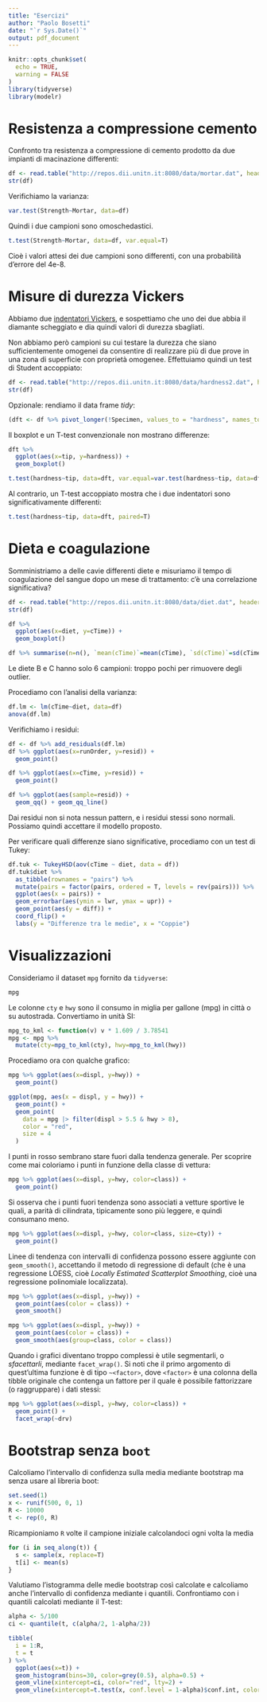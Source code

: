 ```yaml
---
title: "Esercizi"
author: "Paolo Bosetti"
date: "`r Sys.Date()`"
output: pdf_document
---
```


```r
knitr::opts_chunk$set(
  echo = TRUE,
  warning = FALSE
)
library(tidyverse)
library(modelr)
```


# Resistenza a compressione cemento

Confronto tra resistenza a compressione di cemento prodotto da due impianti di macinazione differenti:

```r
df <- read.table("http://repos.dii.unitn.it:8080/data/mortar.dat", header=T)
str(df)
```

Verifichiamo la varianza:
```r
var.test(Strength~Mortar, data=df)
```

Quindi i due campioni sono omoschedastici.

```r
t.test(Strength~Mortar, data=df, var.equal=T)
```
Cioè i valori attesi dei due campioni sono differenti, con una probabilità d'errore del 4e-8.


# Misure di durezza Vickers

Abbiamo due [indentatori Vickers](https://en.wikipedia.org/wiki/Vickers_hardness_test), e sospettiamo che uno dei due abbia il diamante scheggiato e dia quindi valori di durezza sbagliati. 

Non abbiamo però campioni su cui testare la durezza che siano sufficientemente omogenei da consentire di realizzare più di due prove in una zona di superficie con proprietà omogenee. Effettuiamo quindi un test di Student accoppiato:

```r
df <- read.table("http://repos.dii.unitn.it:8080/data/hardness2.dat", header=T)
str(df)
```
Opzionale: rendiamo il data frame *tidy*:

```r
(dft <- df %>% pivot_longer(!Specimen, values_to = "hardness", names_to = "tip"))
```

Il boxplot e un T-test convenzionale non mostrano differenze:

```r
dft %>% 
  ggplot(aes(x=tip, y=hardness)) +
  geom_boxplot()

t.test(hardness~tip, data=dft, var.equal=var.test(hardness~tip, data=dft)$p.value>0.05)
```

Al contrario, un T-test accoppiato mostra che i due indentatori sono significativamente differenti:

```r
t.test(hardness~tip, data=dft, paired=T)
```

# Dieta e coagulazione

Somministriamo a delle cavie differenti diete e misuriamo il tempo di coagulazione del sangue dopo un mese di trattamento: c'è una correlazione significativa?

```r
df <- read.table("http://repos.dii.unitn.it:8080/data/diet.dat", header=T)
str(df)
```
```r
df %>% 
  ggplot(aes(x=diet, y=cTime)) +
  geom_boxplot()
```

```r
df %>% summarise(n=n(), `mean(cTime)`=mean(cTime), `sd(cTime)`=sd(cTime), .by=diet)
```

Le diete B e C hanno solo 6 campioni: troppo pochi per rimuovere degli outlier.

Procediamo con l'analisi della varianza:

```r
df.lm <- lm(cTime~diet, data=df)
anova(df.lm)
```
Verifichiamo i residui:

```r
df <- df %>% add_residuals(df.lm)
df %>% ggplot(aes(x=runOrder, y=resid)) +
  geom_point()

df %>% ggplot(aes(x=cTime, y=resid)) +
  geom_point()

df %>% ggplot(aes(sample=resid)) +
  geom_qq() + geom_qq_line()
```

Dai residui non si nota nessun pattern, e i residui stessi sono normali. Possiamo quindi accettare il modello proposto.

Per verificare quali differenze siano significative, procediamo con un test di Tukey:

```r
df.tuk <- TukeyHSD(aov(cTime ~ diet, data = df))
df.tuk$diet %>%
  as_tibble(rownames = "pairs") %>%
  mutate(pairs = factor(pairs, ordered = T, levels = rev(pairs))) %>%
  ggplot(aes(x = pairs)) +
  geom_errorbar(aes(ymin = lwr, ymax = upr)) +
  geom_point(aes(y = diff)) +
  coord_flip() +
  labs(y = "Differenze tra le medie", x = "Coppie")
```

# Visualizzazioni

Consideriamo il dataset `mpg` fornito da `tidyverse`:

```r
mpg
```

Le colonne `cty` e `hwy` sono il consumo in miglia per gallone (mpg) in città o su autostrada. Convertiamo in unità SI:

```r
mpg_to_kml <- function(v) v * 1.609 / 3.78541
mpg <- mpg %>% 
  mutate(cty=mpg_to_kml(cty), hwy=mpg_to_kml(hwy))
```

Procediamo ora con qualche grafico:

```r
mpg %>% ggplot(aes(x=displ, y=hwy)) +
  geom_point()
```
```r
ggplot(mpg, aes(x = displ, y = hwy)) +
  geom_point() +
  geom_point(
    data = mpg |> filter(displ > 5.5 & hwy > 8),
    color = "red",
    size = 4
  )
```
I punti in rosso sembrano stare fuori dalla tendenza generale. Per scoprire come mai coloriamo i punti in funzione della classe di vettura:

```r
mpg %>% ggplot(aes(x=displ, y=hwy, color=class)) +
  geom_point()
```

Si osserva che i punti fuori tendenza sono associati a vetture sportive le quali, a parità di cilindrata, tipicamente sono più leggere, e quindi consumano meno.

```r
mpg %>% ggplot(aes(x=displ, y=hwy, color=class, size=cty)) +
  geom_point()
```
Linee di tendenza con intervalli di confidenza possono essere aggiunte con `geom_smooth()`, accettando il metodo di regressione di default (che è una regressione LOESS, cioè *Locally Estimated Scatterplot Smoothing*, cioè una regressione polinomiale localizzata).

```r
mpg %>% ggplot(aes(x=displ, y=hwy)) +
  geom_point(aes(color = class)) +
  geom_smooth()

mpg %>% ggplot(aes(x=displ, y=hwy)) +
  geom_point(aes(color = class)) +
  geom_smooth(aes(group=class, color = class))
```
Quando i grafici diventano troppo complessi è utile segmentarli, o *sfacettarli*, mediante `facet_wrap()`. Si noti che il primo argomento di quest'ultima funzione è di tipo `~<factor>`, dove `<factor>` è una colonna della tibble originale che contenga un fattore per il quale è possibile fattorizzare (o raggruppare) i dati stessi:

```r
mpg %>% ggplot(aes(x=displ, y=hwy, color=class)) +
  geom_point() +
  facet_wrap(~drv)
```



# Bootstrap senza `boot`

Calcoliamo l'intervallo di confidenza sulla media mediante bootstrap ma senza usare al libreria boot:

```r
set.seed(1)
x <- runif(500, 0, 1)
R <- 10000
t <- rep(0, R)
```

Ricampioniamo `R` volte il campione iniziale calcolandoci ogni volta la media

```r
for (i in seq_along(t)) {
  s <- sample(x, replace=T)
  t[i] <- mean(s)
}
```

Valutiamo l'istogramma delle medie bootstrap così calcolate e calcoliamo anche l'intervallo di confidenza mediante i quantili. Confrontiamo con i quantili calcolati mediante il T-test:

```r
alpha <- 5/100
ci <- quantile(t, c(alpha/2, 1-alpha/2))

tibble(
  i = 1:R,
  t = t
) %>% 
  ggplot(aes(x=t)) + 
  geom_histogram(bins=30, color=grey(0.5), alpha=0.5) + 
  geom_vline(xintercept=ci, color="red", lty=2) +
  geom_vline(xintercept=t.test(x, conf.level = 1-alpha)$conf.int, color="blue", lty=2)
```

